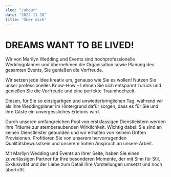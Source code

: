 ```yaml
---
slug: "/about"
date: "2022-11-18"
title: "Über mich"
---
```


# DREAMS WANT TO BE LIVED!

Wir von Marilyn Wedding und Events sind hochprofessionelle
Weddingplanner und übernehmen die Organisation sowie Planung des gesamten Events, Sie genießen die Vorfreude.

Wir setzen jede Idee kreativ um, genauso wie Sie es wollen!
Nutzen Sie unser professionelles Know-How – Lehnen Sie sich entspannt zurück und genießen Sie die Vorfreude und eine perfekte Traumhochzeit.

Diesen, für Sie so einzigartigen und unwiederbringlichen Tag,
während wir als Ihre Weddingplaner im Hintergrund dafür sorgen,
dass es für Sie und Ihre Gäste ein unvergessliches Erlebnis wird.

Durch unseren umfangreichen Pool von erstklassigen Dienstleistern werden Ihre Träume zur atemberaubenden Wirklichkeit.
Wichtig dabei: Sie sind an keinen Dienstleister gebunden und wir erhalten von keinem Dritten Provisionen.
Profitieren Sie von unserem hervorragenden Qualitätsbewusstsein und unserem hohen Anspruch an unsere Arbeit.

Mit Marilyn Wedding und Events an Ihrer Seite, haben Sie einen zuverlässigen Partner für Ihre besonderen Momente,
der mit Sinn für Stil, Exklusivität und der Liebe zum Detail ihre Vorstellungen umsetzt und noch übertrifft.